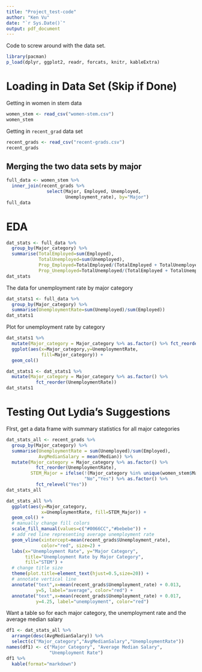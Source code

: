 ```yaml
---
title: "Project_test-code"
author: "Ken Vu"
date: "`r Sys.Date()`"
output: pdf_document
---
```


Code to screw around with the data set.
```r
library(pacman)
p_load(dplyr, ggplot2, readr, forcats, knitr, kableExtra)
```

# Loading in Data Set (Skip if Done)
Getting in women in stem data
```r
women_stem <- read_csv("women-stem.csv")
women_stem
```

Getting in `recent_grad` data set
```r
recent_grads <- read_csv("recent-grads.csv")
recent_grads
```


## Merging the two data sets by major
```r
full_data <- women_stem %>%
  inner_join(recent_grads %>% 
               select(Major, Employed, Unemployed, 
                      Unemployment_rate), by="Major")
full_data
```

# EDA
```r
dat_stats <- full_data %>%
  group_by(Major_category) %>%
  summarise(TotalEmployed=sum(Employed),
            TotalUnemployed=sum(Unemployed),
            Prop_Employed=TotalEmployed/(TotalEmployed + TotalUnemployed),
            Prop_Unemployed=TotalUnemployed/(TotalEmployed + TotalUnemployed))
dat_stats
```

The data for unemployment rate by major category
```r
dat_stats1 <- full_data %>%
  group_by(Major_category) %>% 
  summarise(UnemploymentRate=sum(Unemployed)/sum(Employed))
dat_stats1
```

Plot for unemployment rate by category
```r
dat_stats1 %>%
  mutate(Major_category = Major_category %>% as.factor() %>% fct_reorder(UnemploymentRate)) %>%
  ggplot(aes(x=Major_category,y=UnemploymentRate, 
             fill=Major_category)) + 
  geom_col()
```

```r
dat_stats1 <- dat_stats1 %>%
  mutate(Major_category = Major_category %>% as.factor() %>%
           fct_reorder(UnemploymentRate))
dat_stats1
```

# Testing Out Lydia's Suggestions
FIrst, get a data frame with summary statistics for all major categories
```r
dat_stats_all <- recent_grads %>%
  group_by(Major_category) %>%
  summarise(UnemploymentRate = sum(Unemployed)/sum(Employed),
            AvgMedianSalary = mean(Median)) %>%
  mutate(Major_category = Major_category %>% as.factor() %>%
           fct_reorder(UnemploymentRate),
         STEM_Major = ifelse(!(Major_category %in% unique(women_stem$Major_category)),
                             "No","Yes") %>% as.factor() %>%
           fct_relevel("Yes"))
dat_stats_all
```


```r
dat_stats_all %>%
  ggplot(aes(y=Major_category, 
             x=UnemploymentRate, fill=STEM_Major)) +
  geom_col() + 
  # manually change fill colors
  scale_fill_manual(values=c("#0066CC","#bebebe")) +
  # add red line representing average unemployment rate 
  geom_vline(xintercept=mean(recent_grads$Unemployment_rate),
             color="red", size=2) + 
  labs(x="Unemployment Rate", y="Major Category",
       title="Unemployment Rate by Major Category",
       fill="STEM") + 
  # change title size
  theme(plot.title=element_text(hjust=0.5,size=20)) + 
  # annotate vertical line
  annotate("text",x=mean(recent_grads$Unemployment_rate) + 0.013,
           y=5, label="average", color="red") + 
  annotate("text",x=mean(recent_grads$Unemployment_rate) + 0.017,
           y=4.25, label="unemployment", color="red")
```

Want a table 
so for each major category, the unemployment rate and the average median salary
```r
df1 <- dat_stats_all %>% 
  arrange(desc(AvgMedianSalary)) %>%
  select(c("Major_category","AvgMedianSalary","UnemploymentRate"))
names(df1) <- c("Major Category", "Average Median Salary",
                "Unemployment Rate")
df1 %>% 
  kable(format="markdown")
```

